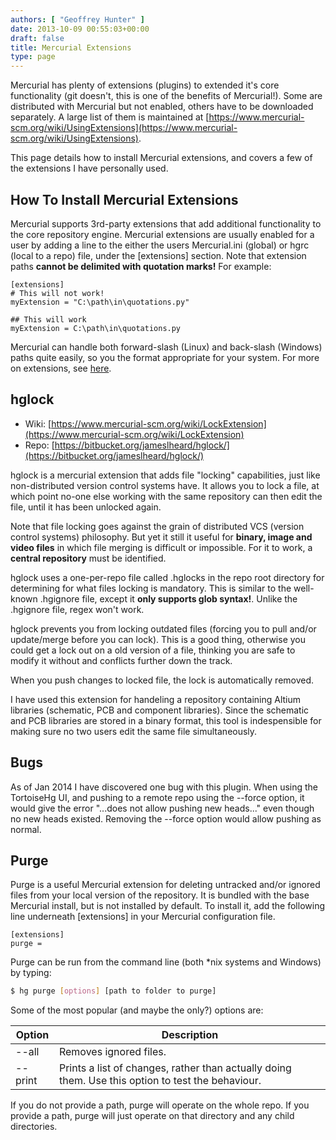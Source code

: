 ```yaml
---
authors: [ "Geoffrey Hunter" ]
date: 2013-10-09 00:55:03+00:00
draft: false
title: Mercurial Extensions
type: page
---
```



Mercurial has plenty of extensions (plugins) to extended it's core functionality (git doesn't, this is one of the benefits of Mercurial!). Some are distributed with Mercurial but not enabled, others have to be downloaded separately. A large list of them is maintained at [https://www.mercurial-scm.org/wiki/UsingExtensions](https://www.mercurial-scm.org/wiki/UsingExtensions).

This page details how to install Mercurial extensions, and covers a few of the extensions I have personally used.

## How To Install Mercurial Extensions

Mercurial supports 3rd-party extensions that add additional functionality to the core repository engine. Mercurial extensions are usually enabled for a user by adding a line to the either the users Mercurial.ini (global) or hgrc (local to a repo) file, under the [extensions] section. Note that extension paths **cannot be delimited with quotation marks!** For example:

```text
[extensions]
# This will not work!
myExtension = "C:\path\in\quotations.py"

## This will work
myExtension = C:\path\in\quotations.py
```

Mercurial can handle both forward-slash (Linux) and back-slash (Windows) paths quite easily, so you the format appropriate for your system. For more on extensions, see [here](https://www.mercurial-scm.org/wiki/UsingExtensions).

## hglock


* Wiki: [https://www.mercurial-scm.org/wiki/LockExtension](https://www.mercurial-scm.org/wiki/LockExtension)
* Repo: [https://bitbucket.org/jameslheard/hglock/](https://bitbucket.org/jameslheard/hglock/)

hglock is a mercurial extension that adds file "locking" capabilities, just like non-distributed version control systems have. It allows you to lock a file, at which point no-one else working with the same repository can then edit the file, until it has been unlocked again.

Note that file locking goes against the grain of distributed VCS (version control systems) philosophy. But yet it still it useful for **binary, image and video files** in which file merging is difficult or impossible. For it to work, a **central repository** must be identified.

hglock uses a one-per-repo file called .hglocks in the repo root directory for determining for what files locking is mandatory. This is similar to the well-known .hgignore file, except it **only supports glob syntax!**. Unlike the .hgignore file, regex won't work.

hglock prevents you from locking outdated files (forcing you to pull and/or update/merge before you can lock). This is a good thing, otherwise you could get a lock out on a old version of a file, thinking you are safe to modify it without and conflicts further down the track.

When you push changes to locked file, the lock is automatically removed.

I have used this extension for handeling a repository containing Altium libraries (schematic, PCB and component libraries). Since the schematic and PCB libraries are stored in a binary format, this tool is indespensible for making sure no two users edit the same file simultaneously.

## Bugs

As of Jan 2014 I have discovered one bug with this plugin. When using the TortoiseHg UI, and pushing to a remote repo using the --force option, it would give the error "...does not allow pushing new heads..." even though no new heads existed. Removing the --force option would allow pushing as normal.

## Purge

Purge is a useful Mercurial extension for deleting untracked and/or ignored files from your local version of the repository. It is bundled with the base Mercurial install, but is not installed by default. To install it, add the following line underneath [extensions] in your Mercurial configuration file.

```text
[extensions]
purge =
```

Purge can be run from the command line (both *nix systems and Windows) by typing:

```sh    
$ hg purge [options] [path to folder to purge]
```  

Some of the most popular (and maybe the only?) options are:

<table>
    <thead>
        <tr>
            <th>Option</th>
            <th>Description</th>
        </tr>
    </thead>
<tbody >
<tr >
<td >--all</td>

<td >Removes ignored files.</td>
</tr>
<tr >

<td >--print</td>

<td >Prints a list of changes, rather than actually doing them. Use this option to test the behaviour.</td>
</tr>
</tbody>
</table>


If you do not provide a path, purge will operate on the whole repo. If you provide a path, purge will just operate on that directory and any child directories.
